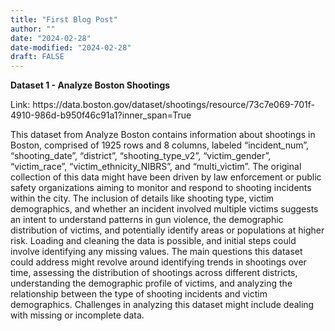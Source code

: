 ```yaml
---
title: "First Blog Post"
author: ""
date: "2024-02-28"
date-modified: "2024-02-28"
draft: FALSE
---
```


**Dataset 1 - Analyze Boston Shootings**

Link: https://data.boston.gov/dataset/shootings/resource/73c7e069-701f-4910-986d-b950f46c91a1?inner_span=True

This dataset from Analyze Boston contains information about shootings in Boston, comprised of 1925 rows and 8 columns, labeled "incident_num", "shooting_date", "district", "shooting_type_v2", "victim_gender", "victim_race", "victim_ethnicity_NIBRS", and "multi_victim". The original collection of this data might have been driven by law enforcement or public safety organizations aiming to monitor and respond to shooting incidents within the city. The inclusion of details like shooting type, victim demographics, and whether an incident involved multiple victims suggests an intent to understand patterns in gun violence, the demographic distribution of victims, and potentially identify areas or populations at higher risk. Loading and cleaning the data is possible, and initial steps could involve identifying any missing values. The main questions this dataset could address might revolve around identifying trends in shootings over time, assessing the distribution of shootings across different districts, understanding the demographic profile of victims, and analyzing the relationship between the type of shooting incidents and victim demographics. Challenges in analyzing this dataset might include dealing with missing or incomplete data.
